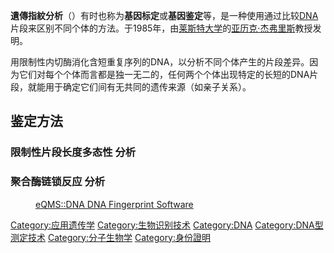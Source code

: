 {{Forensic science}}

'''遺傳指紋分析'''（{{lang|en|Genetic fingerprinting}}）有时也称为'''基因标定'''或'''基因鉴定'''等，是一种使用通过比较[[DNA|DNA]]片段来区别不同个体的方法。于1985年，由[[莱斯特大学|莱斯特大学]]的[[亚历克·杰弗里斯|亚历克·杰弗里斯]]教授发明。

用限制性内切酶消化含短重复序列的DNA，以分析不同个体产生的片段差异。因为它们对每个个体而言都是独一无二的，任何两个个体出现特定的长短的DNA片段，就能用于确定它们间有无共同的遗传来源（如亲子关系）。

== 鉴定方法 ==
=== 限制性片段长度多态性 分析 ===
{{main|限制性片段长度多态性}}

=== 聚合酶链锁反应 分析 ===
{{main|聚合酶链锁反应}}

:[http://dna.pardus.hr eQMS::DNA DNA Fingerprint Software]

[[Category:应用遗传学|Category:应用遗传学]]
[[Category:生物识别技术|Category:生物识别技术]]
[[Category:DNA|Category:DNA]]
[[Category:DNA型测定技术|Category:DNA型测定技术]]
[[Category:分子生物学|Category:分子生物学]]
[[Category:身份證明|Category:身份證明]]